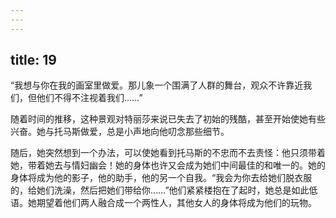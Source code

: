 ```yaml
---
---
---
```

title: 19
---



“我想与你在我的画室里做爱。那儿象一个围满了人群的舞台，观众不许靠近我们，但他们不得不注视着我们……”

随着时间的推移，这种景观对特丽莎来说已失去了初始的残酷，甚至开始使她有些兴奋。她与托马斯做爱，总是小声地向他叨念那些细节。

随后，她突然想到一个办法，可以使她看到托马斯的不忠而不去责怪：他只须带着她，带着她去与情妇幽会！她的身体也许又会成为她们中间最佳的和唯一的。她的身体将成为他的影子，他的助手，他的另一个自我。“我会为你去给她们脱衣服的，给她们洗澡，然后把她们带给你……”他们紧紧楼抱在了起时，她总是如此低语。她期望着他们两人融合成一个两性人，其他女人的身体将成为他们的玩物。